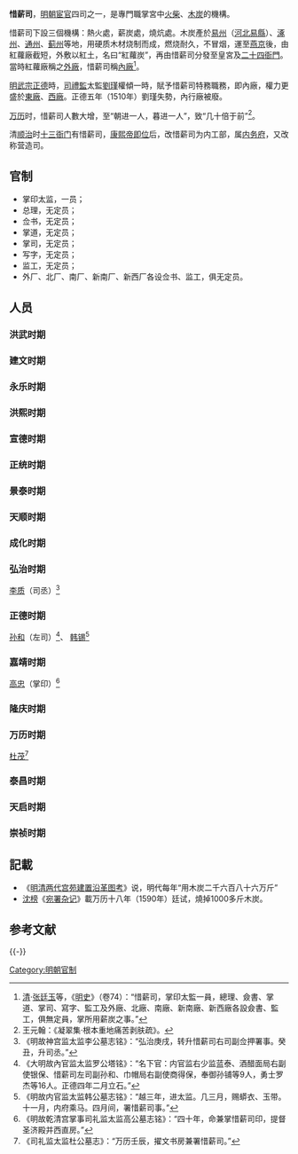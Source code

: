 '''惜薪司'''，[[明朝|明朝]][[宦官|宦官]]四司之一，是專門職掌宮中[[火柴|火柴]]、[[木炭|木炭]]的機構。

惜薪司下設三個機構：熱火處，薪炭處，燒炕處。木炭產於[[易州|易州]]（[[河北|河北]][[易縣|易縣]]）、[[涿州|涿州]]、[[通州|通州]]、[[蓟州|蓟州]]等地，用硬质木材烧制而成，燃烧耐久，不冒烟，運至[[燕京|燕京]]後，由紅蘿廠截短，外敷以紅土，名曰“紅蘿炭”，再由惜薪司分發至皇宮及[[二十四衙門|二十四衙門]]。當時紅蘿廠稱之[[外廠|外廠]]，惜薪司稱[[內廠|內廠]]<ref>[[清|清]]·[[张廷玉|张廷玉]]等，《[[明史|明史]]》（卷74）：“惜薪司，掌印太監一員，總理、僉書、掌道、掌司、寫字、監工及外廠、北廠、南廠、新南廠、新西廠各設僉書、監工，俱無定員，掌所用薪炭之事。”</ref>。

[[明武宗|明武宗]][[正德_(明朝)|正德]]時，[[司禮監|司禮監]]太監[[劉瑾|劉瑾]]權傾一時，賦予惜薪司特務職務，即內廠，權力更盛於[[東廠|東廠]]、[[西廠|西廠]]。正德五年（1510年）劉瑾失勢，內行廠被廢。

[[万历|万历]]时，惜薪司人數大增，至“朝进一人，暮进一人”，致“几十倍于前”<ref>王元翰：《凝翠集·根本重地痛苦剥肤疏》。</ref>。

清[[顺治|顺治]]时[[十三衙门|十三衙门]]有惜薪司，[[康熙帝|康熙帝]][[即位|即位]]后，改惜薪司为内工部，属[[内务府|内务府]]，又改称营造司。

== 官制 ==
*掌印太监，一员；
*总理，无定员；
*佥书，无定员；
*掌道，无定员；
*掌司，无定员；
*写字，无定员；
*监工，无定员；
*外厂、北厂、南厂、新南厂、新西厂各设佥书、监工，俱无定员。

==人员==
===洪武时期===
===建文时期===
===永乐时期===

===洪熙时期===

===宣德时期===

===正统时期===

===景泰时期===
===天顺时期===

===成化时期===

===弘治时期===
[[李质_(明朝宦官)|李质]]（司丞）<ref>《明故神宫监太监李公墓志铭》：“弘治庚戌，转升惜薪司右司副佥押署事。癸丑，升司丞。”</ref>
===正德时期===
[[孙和_(明朝宦官)|孙和]]（左司）<ref>《大明故內官监太监罗公塔铭》：“名下官：内官监右少监蓝泰、酒醋面局右副使银保、惜薪司左司副孙和、巾帽局右副使商得保，奉御孙铺等9人，勇士罗杰等16人。正德四年二月立石。”</ref>、
[[韩锡_(明朝宦官)|韩锡]]<ref>《明故内官监太监韩公墓志铭》：“越三年，进太监。几三月，赐蟒衣、玉带。十一月，内府乘马。四月间，署惜薪司事。”</ref>
===嘉靖时期===
[[高忠_(明朝宦官)|高忠]]（掌印）<ref>《明故乾清宫掌事司礼监太监高公墓志铭》：“四十年，命兼掌惜薪司印，提督圣济殿并西直房。”</ref>

===隆庆时期===

===万历时期===
[[杜茂_(明朝宦官)|杜茂]]<ref>《司礼监太监杜公墓志》：“万历壬辰，擢文书房兼署惜薪司。”</ref>

===泰昌时期===

===天启时期===

===崇祯时期===

==記載==
*《[[明清两代宫苑建置沿革图考|明清两代宫苑建置沿革图考]]》说，明代每年“用木炭二千六百八十六万斤”
*[[沈榜|沈榜]]《[[宛署杂记|宛署杂记]]》載万历十八年（1590年）廷试，燒掉1000多斤木炭。

==参考文献==
{{Reflist}}

{{-}}
{{二十四衙門}}

[[Category:明朝官制|Category:明朝官制]]